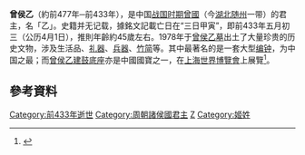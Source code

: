 
'''曾侯乙'''（約前477年─前433年），是中国[[战国时期|战国时期]][[曾國_(姬姓)|曾國]]（今[[湖北|湖北]][[随州|随州]]一带）的君主，名「乙」。史籍并无记载，據銘文記載亡日在“三日甲寅”，即前433年五月初三（公历4月1日），推則年齡約45歲左右。1978年于[[曾侯乙墓|曾侯乙墓]]出土了大量珍贵的历史文物，涉及生活品、[[礼器|礼器]]、[[兵器|兵器]]、[[竹简|竹简]]等。其中最著名的是一套大型[[曾侯乙编钟|编钟]]，为中国之最；而[[曾侯乙建鼓底座|曾侯乙建鼓底座]]亦是中國國寶之一，在[[上海世界博覽會|上海世界博覽會]]上展覽<ref>{{cite news |url=http://hanculture.summerhost.info/bbs/redirect.php?tid=48 |title=針灸銅人 曾侯乙建鼓底座上榜 世博8大國寶壓軸 展中華五千年文明 |publisher=[[蘋果日報_(香港)|蘋果日報]] |date=2010-04-09 |access-date=2010-04-12 |archive-url=https://web.archive.org/web/20140714212624/http://hanculture.summerhost.info/bbs/redirect.php?tid=48 |archive-date=2014-07-14 |dead-url=yes }}</ref>。

== 參考資料 ==
{{Reflist|2}}

{{China-monarch-stub}}
[[Category:前433年逝世|Category:前433年逝世]]
[[Category:周朝諸侯國君主|Category:周朝諸侯國君主]]
[[Category:战国政治人物|Z]]
[[Category:姬姓|Category:姬姓]]